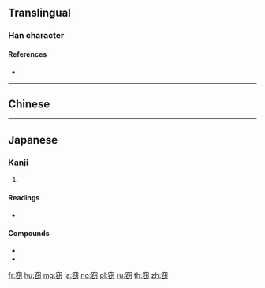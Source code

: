 {{character info/new}}
{{also|竊}}
==Translingual==

===Han character===
{{Han char|rn=116|rad=穴|as=04|sn=9|four=|canj=JCPSH|ids=⿱穴切}}

====References====
* {{Han ref|kx=0864.121|dkj=25453|dj=1292.100|hdz=42723.030|uh=7A83|ud=31363}}

----

==Chinese==
{{zh-see|竊}}

----

==Japanese==

===Kanji===
{{ja-kanji|grade=c|rs=穴04}}

# {{defn|lang=ja|sort=穴04}}

====Readings====
* {{ja-readings|on=[[せつ]] (setsu)|kun=[[ぬすむ]] (nusumu), [[ひそかに]] (hisokani)}}

====Compounds====
* {{ja-r|窃取|せっしゅ}}
* {{ja-r|窃盗|せっとう}}

[[fr:窃]]
[[hu:窃]]
[[mg:窃]]
[[ja:窃]]
[[no:窃]]
[[pl:窃]]
[[ru:窃]]
[[th:窃]]
[[zh:窃]]